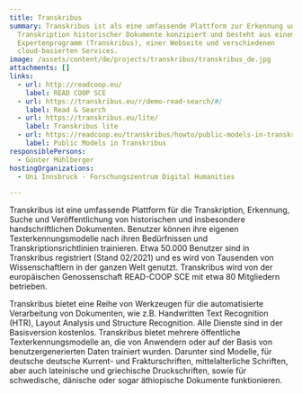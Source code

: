 ```yaml
---
title: Transkribus
summary: Transkribus ist als eine umfassende Plattform zur Erkennung und
  Transkription historischer Dokumente konzipiert und besteht aus einem
  Expertenprogramm (Transkribus), einer Webseite und verschiedenen
  cloud-basierten Services.
image: /assets/content/de/projects/transkribus/transkribus_de.jpg
attachments: []
links:
  - url: http://readcoop.eu/
    label: READ COOP SCE
  - url: https://transkribus.eu/r/demo-read-search/#/
    label: Read & Search
  - url: https://transkribus.eu/lite/
    label: Transkribus lite
  - url: https://readcoop.eu/transkribus/howto/public-models-in-transkribus/
    label: Public Models in Transkribus
responsiblePersons:
  - Günter Mühlberger
hostingOrganizations:
  - Uni Innsbruck - Forschungszentrum Digital Humanities

---
```

Transkribus ist eine umfassende Plattform für die Transkription, Erkennung, Suche und Veröffentlichung von historischen und insbesondere handschriftlichen Dokumenten. Benutzer können ihre eigenen Texterkennungsmodelle nach ihren Bedürfnissen und Transkriptionsrichtlinien trainieren. Etwa 50.000 Benutzer sind in Transkribus registriert (Stand 02/2021) und es wird von Tausenden von Wissenschaftlern in der ganzen Welt genutzt. Transkribus wird von der europäischen Genossenschaft READ-COOP SCE mit etwa 80 Mitgliedern betrieben.

Transkribus bietet eine Reihe von Werkzeugen für die automatisierte Verarbeitung von Dokumenten, wie z.B. Handwritten Text Recognition (HTR), Layout Analysis und Structure Recognition. Alle Dienste sind in der Basisversion kostenlos. Transkribus bietet mehrere öffentliche Texterkennungsmodelle an, die von Anwendern oder auf der Basis von benutzergenerierten Daten trainiert wurden. Darunter sind Modelle, für deutsche deutsche Kurrent- und Frakturschriften, mittelalterliche Schriften, aber auch lateinische und griechische Druckschriften, sowie für schwedische, dänische oder sogar äthiopische Dokumente funktionieren.